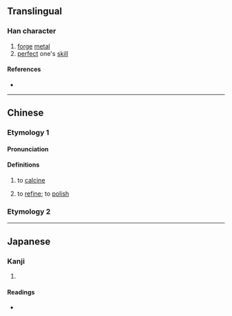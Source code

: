 {{also|鍛}}
{{character info}}
{{character info|0x2F91C}}
==Translingual==

===Han character===
{{Han char|rn=86|rad=火|as=09|sn=13|four=|canj=FHJE|ids=⿰火段}}

# [[forge]] [[metal]]
# [[perfect]] one's [[skill]]

====References====
* {{Han ref|kx=0678.161|dkj=19172|dj=1087.030|hdz=32218.130|uh=7145|ud=28997}}

----

==Chinese==
{{zh-forms}}
===Etymology 1===
====Pronunciation====
{{zh-pron
|m=duàn
|m-s=
|c=
|c-t=
|g=
|h=pfs=
|j=
|md=
|mn=
|mn-t=
|w=
|x=
|mc=y
|oc=y
|cat=v
}}

====Definitions====
{{zh-hanzi}}

# to [[calcine]]
# {{lb|zh|figuratively}} to [[refine]]; to [[polish]]

===Etymology 2===
{{zh-see|鍛|ssv}}

----

==Japanese==

===Kanji===
{{ja-kanji|grade=|rs=火09}}

# {{rfdef|ja|sort=火09}}

====Readings====
* {{ja-readings|on=[[たん]] (tan)|kun=[[きたえる]] (kitaeru)}}